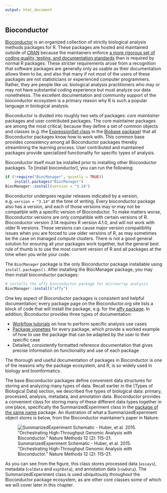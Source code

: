 ---
output: html_document
---

## Bioconductor {#bio-bioconductor}

[Bioconductor](https://www.bioconductor.org/) is an organized collection of
strictly biological analysis methods packages for R. These packages are hosted
and maintained outside of [CRAN](https://cran.r-project.org/) because the
maintainers enforce [a more rigorous set of coding quality, testing, and
documentation
standards](https://bioconductor.org/developers/package-guidelines/) than is
required by normal R packages. These stricter requirements arose from a
recognition that software packages are generally only as usable as their
documentation allows them to be, and also that many if not most of the users of
these packages are not statisticians or experienced computer programmers.
Rather, they are people like us: biological analysis practitioners who may or
may not have substantial coding experience but must analyze our data
nonetheless. The excellent documentation and community support of the
bioconductor ecosystem is a primary reason why R is such a popular language in
biological analysis.

Bioconductor is divided into roughly two sets of packages: *core maintainer*
packages and user contributed packages. The core maintainer packages are among
the most critical, because they define a set of common objects and classes (e.g.
the [ExpressionSet class](https://www.bioconductor.org/packages/devel/bioc/vignettes/Biobase/inst/doc/ExpressionSetIntroduction.pdf)
in the [Biobase package](https://bioconductor.org/packages/release/bioc/html/Biobase.html))
that all Bioconductor packages know how to work with. This common base provides
consistency among all Bioconductor packages thereby streamlining the learning
process. User contributed and maintained packages provide specialized
functionality for specific types of analysis.

Bioconductor itself must be installed prior to installing other Bioconductor
packages. To [install bioconductor], you can run the following:

```r
if (!require("BiocManager", quietly = TRUE))
    install.packages("BiocManager")
BiocManager::install(version = "3.14")
```

::: {.box .warning}
Bioconductor undergoes regular releases indicated by a version, e.g. `version =
"3.14"` at the time of writing. Every bioconductor package also has a version,
and each of those versions may or may not be compatible with a specific version
of Bioconductor. To make matters worse, Bioconductor versions are only
compatible with certain versions of R. Bioconductor version 3.14 requires R
version 4.1.0, and will not work with older R versions. These versions can cause
major version compatibility issues when you are forced to use older versions of
R, as may sometimes be the case on managed compute clusters. There is not a good
general solution for ensuring all your packages work together, but the general
best rule of thumb is to use the most current version of R and all packages at
the time when you write your code.
:::

The `BiocManager` package is the only Bioconductor package installable using
`install.packages()`. After installing the BiocManager package, you may then
install bioconductor packages:

```r
# installs the affy bioconductor package for microarray analysis
BiocManager::install("affy")
```

One key aspect of Bioconductor packages is consistent and helpful documentation;
every package page on the Bioconductor.org site lists a block of code that will
install the package, e.g. for the [affy
package](https://www.bioconductor.org/packages/release/bioc/html/affy.html). In
addition, Biconductor provides three types of documentation:

* [Workflow tutorials](https://bioconductor.org/packages/release/workflows/) on
  how to perform specific analysis use cases
* [Package vignettes](https://bioconductor.org/help/package-vignettes/) for
  every package, which provide a worked example of how to use the package that
  can be adapted by the user to their specific case
* Detailed, consistently formatted reference documentation that gives precise
  information on functionality and use of each package

The thorough and useful documentation of packages in Bioconductor is one of the
reasons why the package ecosystem, and R, is so widely used in biology and
bioinformatics.

The base Bioconductor packages define convenient data structures for storing and
analyzing many types of data. Recall earlier in the [Types of Biological Data]
section, we described five types of biological data: primary, processed,
analysis, metadata, and annotation data. Bioconductor provides a convenient
class for storing many of these different data types together in one place,
specifically the SummarizedExperiment class in the [package of the same
name](https://bioconductor.org/packages/release/bioc/html/SummarizedExperiment.html)
package. An illustration of what a SummarizedExperiment object stores is below,
from the Bioconductor maintainer's paper in Nature:

![SummarizedExperiment Schematic - Huber, et al. 2015. “Orchestrating High-Throughput Genomic Analysis with Bioconductor.” Nature Methods 12 (2): 115–21.](https://media.springernature.com/full/springer-static/image/art%3A10.1038%2Fnmeth.3252/MediaObjects/41592_2015_Article_BFnmeth3252_Fig2_HTML.jpg?as=webp)

As you can see from the figure, this class stores processed data (`assays`),
metadata (`colData` and `exptData`), and annotation data (`rowData`). The
SummarizedExperiment class is used ubiquitously throughout the Bioconductor
package ecosystem, as are other core classes some of which we will cover later
in this chapter.
